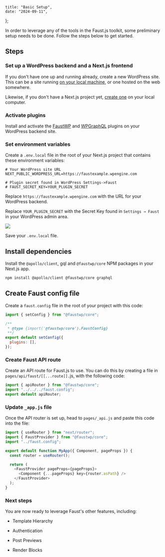 	title: "Basic Setup",
	date: "2024-09-11",
};

In order to leverage any of the tools in the Faust.js toolkit, some preliminary setup needs to be done. Follow the steps below to get started.

## Steps

### Set up a WordPress backend and a Next.js frontend

If you don't have one up and running already, create a new WordPress site. This can be a site running [on your local machine](https://localwp.com/), or one hosted on the web somewhere.

Likewise, if you don't have a Next.js project yet, [create one](https://nextjs.org/docs/getting-started/installation) on your local computer.

### Activate plugins

Install and activate the [FaustWP](https://wordpress.org/plugins/faustwp/) and [WPGraphQL](https://wordpress.org/plugins/wp-graphql/) plugins on your WordPress backend site.

### Set environment variables

Create a `.env.local` file in the root of your Next.js project that contains these environment variables:

```bash:.env.local noLineNumbers {2}
# Your WordPress site URL
NEXT_PUBLIC_WORDPRESS_URL=https://faustexample.wpengine.com

# Plugin secret found in WordPress Settings->Faust
# FAUST_SECRET_KEY=YOUR_PLUGIN_SECRET
```

Replace `https://faustexample.wpengine.com` with the URL for your WordPress backend.

Replace `YOUR_PLUGIN_SECRET` with the Secret Key found in `Settings → Faust` in your WordPress admin area.

![](./images/headless-admin-secret-1024x743.png)

Save your `.env.local` file.

## Install dependencies

Install the `@apollo/client`, gql and `@faustwp/core` NPM packages in your Next.js app.

```bash noLineNumbers
npm install @apollo/client @faustwp/core graphql
```

## Create Faust config file

Create a `faust.config` file in the root of your project with this code:

```js filename="faust.config.js"
import { setConfig } from "@faustwp/core";

/**
 * @type {import('@faustwp/core').FaustConfig}
 **/
export default setConfig({
  plugins: [],
});
```

### Create Faust API route

Create an API route for Faust.js to use. You can do this by creating a file in `pages/api/faust/[[...route]].`js, with the following code:

```js filename="pages/api/faust/[[...route]].js"
import { apiRouter } from "@faustwp/core";
import "../../../faust.config";
export default apiRouter;
```

### Update `_app.js` file

Once the API router is set up, head to `pages/_api.js` and paste this code into the file:

```js filename="pages/_app.js"
import { useRouter } from "next/router";
import { FaustProvider } from "@faustwp/core";
import "../faust.config";

export default function MyApp({ Component, pageProps }) {
  const router = useRouter();

  return (
    <FaustProvider pageProps={pageProps}>
      <Component {...pageProps} key={router.asPath} />
    </FaustProvider>
  );
}
```

### Next steps

You are now ready to leverage Faust's other features, including:

- Template Hierarchy

- Authentication

- Post Previews

- Render Blocks
